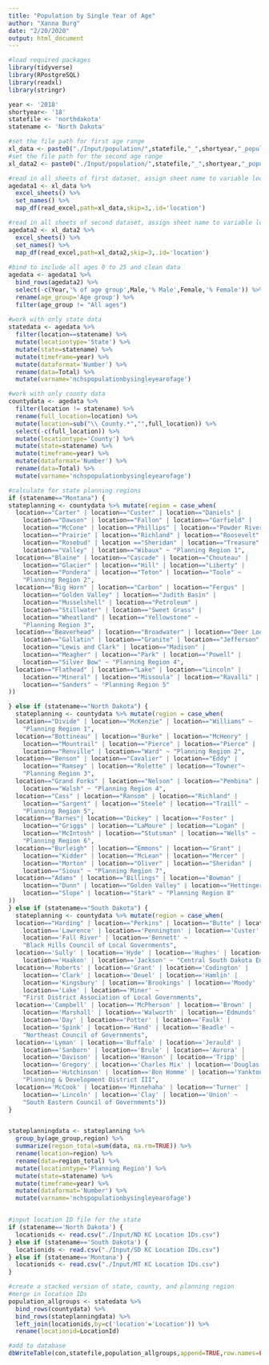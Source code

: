 ```yaml
---
title: "Population by Single Year of Age"
author: "Xanna Burg"
date: "2/20/2020"
output: html_document
---
```


```r
#load required packages
library(tidyverse)
library(RPostgreSQL)
library(readxl)
library(stringr)

```

```r
year <- '2018'
shortyear<- '18'
statefile <- 'northdakota'
statename <- 'North Dakota'

```

```r
#set the file path for first age range
xl_data <- paste0("./Input/population/",statefile,"_",shortyear,"_populationbysingleyearofage0_18.xlsx")
#set the file path for the second age range
xl_data2 <- paste0("./Input/population/",statefile,"_",shortyear,"_populationbysingleyearofage19_25.xlsx")

#read in all sheets of first dataset, assign sheet name to variable location
agedata1 <- xl_data %>%
  excel_sheets() %>%
  set_names() %>%
  map_df(read_excel,path=xl_data,skip=3,.id='location')

#read in all sheets of second dataset, assign sheet name to variable location
agedata2 <- xl_data2 %>%
  excel_sheets() %>%
  set_names() %>%
  map_df(read_excel,path=xl_data2,skip=3,.id='location')
  
#bind to include all ages 0 to 25 and clean data
agedata <- agedata1 %>%
  bind_rows(agedata2) %>%
  select(-c(Year,'% of age group',Male,'% Male',Female,'% Female')) %>%
  rename(age_group='Age group') %>%
  filter(age_group != "All ages")
  
#work with only state data
statedata <- agedata %>%
  filter(location==statename) %>%
  mutate(locationtype='State') %>% 
  mutate(state=statename) %>%
  mutate(timeframe=year) %>%
  mutate(dataformat='Number') %>%
  rename(data=Total) %>%
  mutate(varname='nchspopulationbysingleyearofage')

#work with only county data
countydata <- agedata %>%
  filter(location != statename) %>%
  rename(full_location=location) %>%
  mutate(location=sub("\\ County.*","",full_location)) %>%
  select(-c(full_location)) %>%
  mutate(locationtype='County') %>%
  mutate(state=statename) %>%
  mutate(timeframe=year) %>%
  mutate(dataformat='Number') %>%
  rename(data=Total) %>%
  mutate(varname='nchspopulationbysingleyearofage')

```

```r
#calculate for state planning regions
if (statename=="Montana") {
stateplanning <- countydata %>% mutate(region = case_when(
  location=="Carter" | location=="Custer" | location=="Daniels" |
    location=="Dawson" | location=="Fallon" | location=="Garfield" |
    location=="McCone" | location=="Phillips" | location=="Powder River" | 
    location=="Prairie" | location=="Richland" | location=="Roosevelt" | 
    location=="Rosebud" | location =="Sheridan" | location=="Treasure" | 
    location=="Valley" | location=="Wibaux" ~ "Planning Region 1",
  location=="Blaine" | location=="Cascade" | location=="Chouteau" | 
    location=="Glacier" | location=="Hill" | location=="Liberty" | 
    location=="Pondera" | location=="Teton" | location=="Toole" ~ 
    "Planning Region 2",
  location=="Big Horn" | location=="Carbon" | location=="Fergus" | 
    location=="Golden Valley" | location=="Judith Basin" | 
    location=="Musselshell" | location=="Petroleum" | 
    location=="Stillwater" | location=="Sweet Grass" | 
    location=="Wheatland" | location=="Yellowstone" ~ 
    "Planning Region 3",
  location=="Beaverhead" | location=="Broadwater" | location=="Deer Lodge" | 
    location=="Gallatin" | location=="Granite" | location=="Jefferson" | 
    location=="Lewis and Clark" | location=="Madison" | 
    location=="Meagher" | location=="Park" | location=="Powell" | 
    location=="Silver Bow" ~ "Planning Region 4",
  location=="Flathead" | location=="Lake" | location=="Lincoln" | 
    location=="Mineral" | location=="Missoula" | location=="Ravalli" | 
    location=="Sanders" ~ "Planning Region 5"
))

} else if (statename=="North Dakota") {
  stateplanning <- countydata %>% mutate(region = case_when(
  location=="Divide" | location=="McKenzie" | location=="Williams" ~
    "Planning Region 1",
  location=="Bottineau" | location=="Burke" | location=="McHenry" | 
    location=="Mountrail" | location=="Pierce" | location=="Pierce" | 
    location=="Renville" | location=="Ward" ~ "Planning Region 2",
  location=="Benson" | location=="Cavalier" | location=="Eddy" | 
    location=="Ramsey" | location=="Rolette" | location=="Towner"~
    "Planning Region 3",
  location=="Grand Forks" | location=="Nelson" | location=="Pembina" | 
    location=="Walsh" ~ "Planning Region 4",
  location=="Cass" | location=="Ransom" | location=="Richland" | 
    location=="Sargent" | location=="Steele" | location=="Traill" ~ 
    "Planning Region 5",
  location=="Barnes"| location=="Dickey" | location=="Foster" | 
    location=="Griggs" | location=="LaMoure" | location=="Logan" | 
    location=="McIntosh" | location=="Stutsman" | location=="Wells" ~ 
    "Planning Region 6",
  location=="Burleigh" | location=="Emmons" | location=="Grant" | 
    location=="Kidder" | location=="McLean" | location=="Mercer" | 
    location=="Morton" | location=="Oliver" | location=="Sheridan" |
    location=="Sioux" ~ "Planning Region 7",
  location=="Adams" | location=="Billings" | location=="Bowman" | 
    location=="Dunn" | location=="Golden Valley" | location=="Hettinger" | 
    location=="Slope" | location=="Stark" ~ "Planning Region 8"
))
} else if (statename=="South Dakota") {
  stateplanning <- countydata %>% mutate(region = case_when(
  location=="Harding" | location=="Perkins" | location=="Butte" | location=='Meade' | 
    location=='Lawrence' | location=='Pennington' | location=='Custer' | 
    location=='Fall River' | location=='Bennett' ~ 
    "Black Hills Council of Local Governments",
  location=='Sully' | location=='Hyde' | location=='Hughes' | location=='Jones' | 
    location=='Haakon' | location=='Jackson' ~ "Central South Dakota Enhancement District",
  location=='Roberts' | location=='Grant' | location=='Codington' | 
    location=='Clark' | location=='Deuel' | location=='Hamlin' | 
    location=='Kingsbury' | location=='Brookings' | location=='Moody' | 
    location=='Lake' | location=='Miner' ~ 
    "First District Association of Local Governments",
  location=='Campbell' | location=='McPherson' | location=='Brown' | 
    location=='Marshall' | location=='Walworth' | location=='Edmunds' | 
    location=='Day' | location=='Potter' | location=='Faulk' | 
    location=='Spink' | location=='Hand' | location=='Beadle' ~ 
    "Northeast Council of Governments",
  location=='Lyman' | location=='Buffalo' | location=='Jerauld' | 
    location=='Sanborn' | location=='Brule' | location=='Aurora' | 
    location=='Davison' | location=='Hanson' | location=='Tripp' | 
    location=='Gregory' | location=='Charles Mix' | location=='Douglas' | 
    location=='Hutchinson' | location=='Bon Homme' | location=='Yankton' ~ 
    "Planning & Development District III",
  location=='McCook' | location=='Minnehaha' | location=='Turner' | 
    location=='Lincoln' | location=='Clay' | location=='Union' ~ 
    "South Eastern Council of Governments"))
}


stateplanningdata <- stateplanning %>%
  group_by(age_group,region) %>%
  summarize(region_total=sum(data, na.rm=TRUE)) %>%
  rename(location=region) %>%
  rename(data=region_total) %>%
  mutate(locationtype='Planning Region') %>%
  mutate(state=statename) %>%
  mutate(timeframe=year) %>%
  mutate(dataformat='Number') %>%
  mutate(varname='nchspopulationbysingleyearofage')



```


```r
#input location ID file for the state
if (statename=='North Dakota') {
  locationids <- read.csv("./Input/ND KC Location IDs.csv")
} else if (statename=='South Dakota') {
  locationids <- read.csv("./Input/SD KC Location IDs.csv")
} else if (statename=='Montana') {
  locationids <- read.csv("./Input/MT KC Location IDs.csv")
}

#create a stacked version of state, county, and planning region 
#merge in location IDs
population_allgroups <- statedata %>%
  bind_rows(countydata) %>%
  bind_rows(stateplanningdata) %>%
  left_join(locationids,by=c('location'='Location')) %>%
  rename(locationid=LocationId)

```

```r
#add to database
dbWriteTable(con,statefile,population_allgroups,append=TRUE,row.names=FALSE)

```



